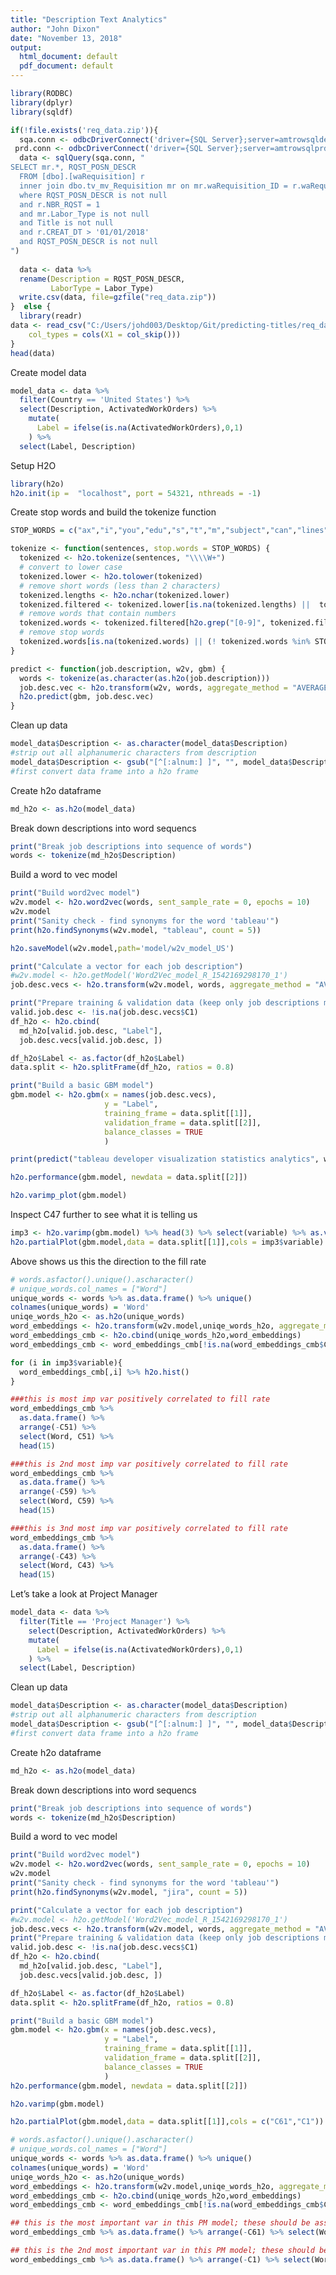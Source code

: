 ```yaml
---
title: "Description Text Analytics"
author: "John Dixon"
date: "November 13, 2018"
output:
  html_document: default
  pdf_document: default
---
```


```r
library(RODBC)
library(dplyr)
library(sqldf)

if(!file.exists('req_data.zip')){
  sqa.conn <- odbcDriverConnect('driver={SQL Server};server=amtrowsqldev05\\tab_sqa;database=AnalyticsMapping;uid=tab_reader;pwd=T*M8V/6tTO/k')
 prd.conn <- odbcDriverConnect('driver={SQL Server};server=amtrowsqlprd20\\tab_prd;database=AnalyticsMapping;uid=tab_reader;pwd=~T]zeJ/[1)*?')
  data <- sqlQuery(sqa.conn, "
SELECT mr.*, RQST_POSN_DESCR
  FROM [dbo].[waRequisition] r 
  inner join dbo.tv_mv_Requisition mr on mr.waRequisition_ID = r.waRequisition_ID
  where RQST_POSN_DESCR is not null 
  and r.NBR_RQST = 1
  and mr.Labor_Type is not null 
  and Title is not null 
  and r.CREAT_DT > '01/01/2018'
  and RQST_POSN_DESCR is not null
")
  
  data <- data %>% 
  rename(Description = RQST_POSN_DESCR, 
         LaborType = Labor_Type)
  write.csv(data, file=gzfile("req_data.zip"))
}  else {
  library(readr)
data <- read_csv("C:/Users/johd003/Desktop/Git/predicting-titles/req_data/req_data", 
    col_types = cols(X1 = col_skip()))
}
head(data)
```

Create model data 
```r
model_data <- data %>% 
  filter(Country == 'United States') %>%
  select(Description, ActivatedWorkOrders) %>%
    mutate( 
      Label = ifelse(is.na(ActivatedWorkOrders),0,1)
    ) %>%
  select(Label, Description)
```

Setup H2O
```r
library(h2o)
h2o.init(ip =  "localhost", port = 54321, nthreads = -1)
```

Create stop words and build the tokenize function
```r
STOP_WORDS = c("ax","i","you","edu","s","t","m","subject","can","lines","re","what","there","all","we","one","the","a","an","of","or","in","for","by","on","but","is","in","a","not","with","as","was","if","they","are","this","and","it","have","from","at","my","be","by","not","that","to","from","com","org","like","likes","so")

tokenize <- function(sentences, stop.words = STOP_WORDS) {
  tokenized <- h2o.tokenize(sentences, "\\\\W+")
  # convert to lower case
  tokenized.lower <- h2o.tolower(tokenized)
  # remove short words (less than 2 characters)
  tokenized.lengths <- h2o.nchar(tokenized.lower)
  tokenized.filtered <- tokenized.lower[is.na(tokenized.lengths) ||  tokenized.lengths >= 2,]
  # remove words that contain numbers
  tokenized.words <- tokenized.filtered[h2o.grep("[0-9]", tokenized.filtered, invert = TRUE, output.logical = TRUE),]
  # remove stop words
  tokenized.words[is.na(tokenized.words) || (! tokenized.words %in% STOP_WORDS),]
}

predict <- function(job.description, w2v, gbm) {
  words <- tokenize(as.character(as.h2o(job.description)))
  job.desc.vec <- h2o.transform(w2v, words, aggregate_method = "AVERAGE")
  h2o.predict(gbm, job.desc.vec)
}
```

Clean up data
```r
model_data$Description <- as.character(model_data$Description)
#strip out all alphanumeric characters from description
model_data$Description <- gsub("[^[:alnum:] ]", "", model_data$Description)
#first convert data frame into a h2o frame
```

Create h2o dataframe
```r
md_h2o <- as.h2o(model_data)
```

Break down descriptions into word sequencs 
```r
print("Break job descriptions into sequence of words")
words <- tokenize(md_h2o$Description)
```

Build a word to vec model 
```r

print("Build word2vec model")
w2v.model <- h2o.word2vec(words, sent_sample_rate = 0, epochs = 10)
w2v.model
print("Sanity check - find synonyms for the word 'tableau'")
print(h2o.findSynonyms(w2v.model, "tableau", count = 5))
```


```r
h2o.saveModel(w2v.model,path='model/w2v_model_US')
```

```r
print("Calculate a vector for each job description")
#w2v.model <- h2o.getModel('Word2Vec_model_R_1542169298170_1')
job.desc.vecs <- h2o.transform(w2v.model, words, aggregate_method = "AVERAGE")
```

```r
print("Prepare training & validation data (keep only job descriptions made of known words)")
valid.job.desc <- !is.na(job.desc.vecs$C1)
df_h2o <- h2o.cbind(
  md_h2o[valid.job.desc, "Label"], 
  job.desc.vecs[valid.job.desc, ])

df_h2o$Label <- as.factor(df_h2o$Label)
data.split <- h2o.splitFrame(df_h2o, ratios = 0.8)
```

```r
print("Build a basic GBM model")
gbm.model <- h2o.gbm(x = names(job.desc.vecs),
                     y = "Label",
                     training_frame = data.split[[1]],
                     validation_frame = data.split[[2]], 
                     balance_classes = TRUE
                     )

```

```r
print(predict("tableau developer visualization statistics analytics", w2v.model, gbm.model))
```

```r
h2o.performance(gbm.model, newdata = data.split[[2]])
```

```r
h2o.varimp_plot(gbm.model)
```

Inspect C47 further to see what it is telling us
```r
imp3 <- h2o.varimp(gbm.model) %>% head(3) %>% select(variable) %>% as.vector()
h2o.partialPlot(gbm.model,data = data.split[[1]],cols = imp3$variable)
```

Above shows us this the direction to the fill rate

```r
# words.asfactor().unique().ascharacter()
# unique_words.col_names = ["Word"]
unique_words <- words %>% as.data.frame() %>% unique() 
colnames(unique_words) = 'Word'
uniqe_words_h2o <- as.h2o(unique_words)
word_embeddings <- h2o.transform(w2v.model,uniqe_words_h2o, aggregate_method="None")
word_embeddings_cmb <- h2o.cbind(uniqe_words_h2o,word_embeddings)
word_embeddings_cmb <- word_embeddings_cmb[!is.na(word_embeddings_cmb$C1),]
```

```r
for (i in imp3$variable){
  word_embeddings_cmb[,i] %>% h2o.hist()
}

```

```r
###this is most imp var positively correlated to fill rate 
word_embeddings_cmb %>% 
  as.data.frame() %>% 
  arrange(-C51) %>%
  select(Word, C51) %>%
  head(15)
```
```r
###this is 2nd most imp var positively correlated to fill rate 
word_embeddings_cmb %>% 
  as.data.frame() %>% 
  arrange(-C59) %>%
  select(Word, C59) %>%
  head(15)
```
```r
###this is 3nd most imp var positively correlated to fill rate 
word_embeddings_cmb %>% 
  as.data.frame() %>% 
  arrange(-C43) %>%
  select(Word, C43) %>%
  head(15)
```

Let's take a look at Project Manager
```r
model_data <- data %>% 
  filter(Title == 'Project Manager') %>%
    select(Description, ActivatedWorkOrders) %>%
    mutate( 
      Label = ifelse(is.na(ActivatedWorkOrders),0,1)
    ) %>%
  select(Label, Description)
```

Clean up data
```r
model_data$Description <- as.character(model_data$Description)
#strip out all alphanumeric characters from description
model_data$Description <- gsub("[^[:alnum:] ]", "", model_data$Description)
#first convert data frame into a h2o frame
```

Create h2o dataframe
```r
md_h2o <- as.h2o(model_data)
```

Break down descriptions into word sequencs 
```r
print("Break job descriptions into sequence of words")
words <- tokenize(md_h2o$Description)
```

Build a word to vec model 
```r

print("Build word2vec model")
w2v.model <- h2o.word2vec(words, sent_sample_rate = 0, epochs = 10)
w2v.model
print("Sanity check - find synonyms for the word 'tableau'")
print(h2o.findSynonyms(w2v.model, "jira", count = 5))
```

```r
print("Calculate a vector for each job description")
#w2v.model <- h2o.getModel('Word2Vec_model_R_1542169298170_1')
job.desc.vecs <- h2o.transform(w2v.model, words, aggregate_method = "AVERAGE")
print("Prepare training & validation data (keep only job descriptions made of known words)")
valid.job.desc <- !is.na(job.desc.vecs$C1)
df_h2o <- h2o.cbind(
  md_h2o[valid.job.desc, "Label"], 
  job.desc.vecs[valid.job.desc, ])

df_h2o$Label <- as.factor(df_h2o$Label)
data.split <- h2o.splitFrame(df_h2o, ratios = 0.8)
```

```r
print("Build a basic GBM model")
gbm.model <- h2o.gbm(x = names(job.desc.vecs),
                     y = "Label",
                     training_frame = data.split[[1]],
                     validation_frame = data.split[[2]], 
                     balance_classes = TRUE
                     )
h2o.performance(gbm.model, newdata = data.split[[2]])

h2o.varimp(gbm.model)
```
```r
h2o.partialPlot(gbm.model,data = data.split[[1]],cols = c("C61","C1"))
```

```r
# words.asfactor().unique().ascharacter()
# unique_words.col_names = ["Word"]
unique_words <- words %>% as.data.frame() %>% unique() 
colnames(unique_words) = 'Word'
uniqe_words_h2o <- as.h2o(unique_words)
word_embeddings <- h2o.transform(w2v.model,uniqe_words_h2o, aggregate_method="None")
word_embeddings_cmb <- h2o.cbind(uniqe_words_h2o,word_embeddings)
word_embeddings_cmb <- word_embeddings_cmb[!is.na(word_embeddings_cmb$C1),]
```

```r
## this is the most important var in this PM model; these should be associated with a lower fill rate
word_embeddings_cmb %>% as.data.frame() %>% arrange(-C61) %>% select(Word, C61) %>% head(15)
```

```r
## this is the 2nd most important var in this PM model; these should be associated with a lower fill rate
word_embeddings_cmb %>% as.data.frame() %>% arrange(-C1) %>% select(Word, C1) %>% head(15)
```
